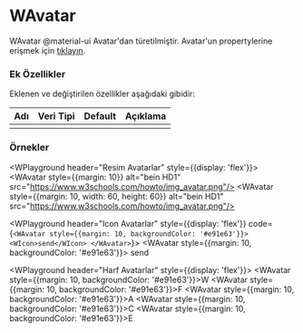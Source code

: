 
# WAvatar

WAvatar @material-ui Avatar'dan türetilmiştir.
Avatar'un propertylerine erişmek için [tıklayın](https://material-ui.com/api/avatar/).

### Ek Özellikler

Eklenen ve değiştirilen özellikler aşağıdaki gibidir:

| Adı                 | Veri Tipi                                                     | Default | Açıklama                                        |
|:--------------------|:--------------------------------------------------------------|:--------|:------------------------------------------------|
|                     |                                                               |         |                                                 |


### Örnekler

<WPlayground header="Resim Avatarlar" style={{display: 'flex'}}>
<WAvatar 
  style={{margin: 10}}
  alt="bein HD1" 
  src="https://www.w3schools.com/howto/img_avatar.png"/>
<WAvatar 
  style={{margin: 10, width: 60, height: 60}}
  alt="bein HD1" 
  src="https://www.w3schools.com/howto/img_avatar.png"/>
</WPlayground><br/>

<WPlayground header="Icon Avatarlar" style={{display: 'flex'}} 
code={`
<WAvatar style={{margin: 10, backgroundColor: '#e91e63'}}>
  <WIcon>send</WIcon>
</WAvatar>
`}>
<WAvatar style={{margin: 10, backgroundColor: '#e91e63'}}>
  <WIcon>send</WIcon>
</WAvatar>
</WPlayground><br/>

<WPlayground header="Harf Avatarlar" style={{display: 'flex'}}>
<WAvatar style={{margin: 10, backgroundColor: '#e91e63'}}>W</WAvatar>
<WAvatar style={{margin: 10, backgroundColor: '#e91e63'}}>F</WAvatar>
<WAvatar style={{margin: 10, backgroundColor: '#e91e63'}}>A</WAvatar>
<WAvatar style={{margin: 10, backgroundColor: '#e91e63'}}>C</WAvatar>
<WAvatar style={{margin: 10, backgroundColor: '#e91e63'}}>E</WAvatar>
</WPlayground><br/>
